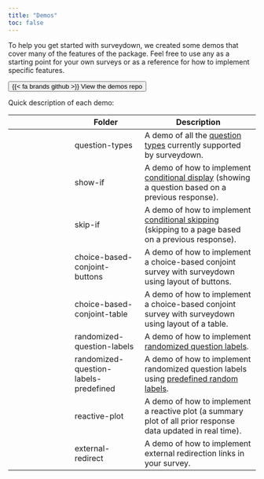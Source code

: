 ```yaml
---
title: "Demos"
toc: false
---
```


To help you get started with surveydown, we created some demos that cover many of the features of the package. Feel free to use any as a starting point for your own surveys or as a reference for how to implement specific features. 

::: {.text-center}

[<button type="button" class="btn btn-primary btn-lg">{{< fa brands github >}} View the demos repo</button>](https://github.com/surveydown-dev/demos)

:::

Quick description of each demo:


|  | Folder | Description |
|-------|--------|-------------|
| <i class="fa fa-list-ul" aria-hidden="true"></i> | question-types | A demo of all the [question types](question-types.html) currently supported by surveydown. |
| <i class="fa fa-eye" aria-hidden="true"></i> | show-if | A demo of how to implement [conditional display](conditional-control.html#conditional-display) (showing a question based on a previous response). |
| <i class="fa fa-forward" aria-hidden="true"></i> | skip-if | A demo of how to implement [conditional skipping](conditional-control.html#conditional-skipping) (skipping to a page based on a previous response). |
| <i class="fa fa-balance-scale" aria-hidden="true"></i> | choice-based-conjoint-buttons | A demo of how to implement a choice-based conjoint survey with surveydown using layout of buttons. |
| <i class="fa fa-balance-scale" aria-hidden="true"></i> | choice-based-conjoint-table | A demo of how to implement a choice-based conjoint survey with surveydown using layout of a table. |
| <i class="fa fa-random" aria-hidden="true"></i> | randomized-question-labels | A demo of how to implement [randomized question labels](reactivity.html#randomizing-question-labels). |
| <i class="fa fa-shuffle" aria-hidden="true"></i> | randomized-question-labels-predefined | A demo of how to implement randomized question labels using [predefined random labels](reactivity.html#pre-defined-randomization). |
| <i class="fa fa-chart-line" aria-hidden="true"></i> | reactive-plot | A demo of how to implement a reactive plot (a summary plot of all prior response data updated in real time). |
| <i class="fa fa-up-right-from-square" aria-hidden="true"></i> | external-redirect | A demo of how to implement external redirection links in your survey. |
